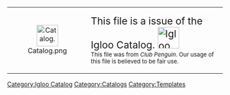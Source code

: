 <center>
{| width="50%" align="center" style="background: #00BFFF; border: #2E64FE 3px solid; {{roundy|20px}}"
|- align="center"
| width="40px" height="20px" align="center" style="background: clear; border: clear 3px solid; {{roundy|150px}}" | [[File:Catalog.png|50px|link=]]
|<big><big><span style="color: ;">This file is a issue of the Igloo Catalog. [[File:Igloo.png|50px|right|link=]]</span></big></big><br><small><span style="color: ;">This file was from ''Club Penguin''. Our usage of this file is believed to be fair use.</span></small>
|}</center>

<includeonly>[[Category:Igloo Catalog]][[Category:Catalogs]]</includeonly>
<noinclude>[[Category:Templates]]</noinclude>

